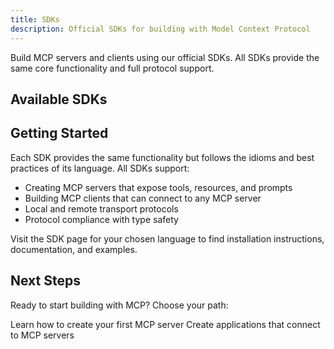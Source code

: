 ```yaml
---
title: SDKs
description: Official SDKs for building with Model Context Protocol
---
```


Build MCP servers and clients using our official SDKs. All SDKs provide the same core functionality and full protocol support.

## Available SDKs

<CardGroup cols={3}>
  <Card
    title="TypeScript"
    icon="square-js"
    href="https://github.com/modelcontextprotocol/typescript-sdk"
  />
  <Card
    title="Python"
    icon="python"
    href="https://github.com/modelcontextprotocol/python-sdk"
  />
  <Card
    title="Go"
    icon="golang"
    href="https://github.com/modelcontextprotocol/go-sdk"
  />
  <Card
    title="Kotlin"
    icon="square-k"
    href="https://github.com/modelcontextprotocol/kotlin-sdk"
  />
  <Card
    title="Swift"
    icon="swift"
    href="https://github.com/modelcontextprotocol/swift-sdk"
  />
  <Card
    title="Java"
    icon="java"
    href="https://github.com/modelcontextprotocol/java-sdk"
  />
  <Card
    title="C#"
    icon="square-c"
    href="https://github.com/modelcontextprotocol/csharp-sdk"
  />
  <Card
    title="Ruby"
    icon="gem"
    href="https://github.com/modelcontextprotocol/ruby-sdk"
  />
  <Card
    title="Rust"
    icon="rust"
    href="https://github.com/modelcontextprotocol/rust-sdk"
  />
  <Card
    title="PHP"
    icon="php"
    href="https://github.com/modelcontextprotocol/php-sdk"
  />
</CardGroup>

## Getting Started

Each SDK provides the same functionality but follows the idioms and best practices of its language. All SDKs support:

- Creating MCP servers that expose tools, resources, and prompts
- Building MCP clients that can connect to any MCP server
- Local and remote transport protocols
- Protocol compliance with type safety

Visit the SDK page for your chosen language to find installation instructions, documentation, and examples.

## Next Steps

Ready to start building with MCP? Choose your path:

<CardGroup cols={2}>
  <Card title="Build a Server" icon="server" href="/docs/develop/build-server">
    Learn how to create your first MCP server
  </Card>
  <Card
    title="Build a Client"
    icon="computer"
    href="/docs/develop/build-client"
  >
    Create applications that connect to MCP servers
  </Card>
</CardGroup>
